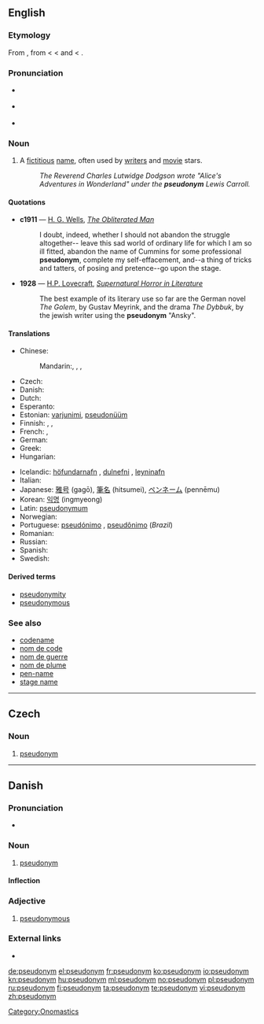 {{was wotd|2006|October|5}}
{{also|Pseudonym}}
==English==
{{wikipedia}}

===Etymology===
From {{term|pseudonymous}}, from {{etyl|fr|en}} {{term|pseudonyme||lang=fr|having a false name}} < {{etyl|grc|en}} {{term|ψευδώνυμος||tr=pseudōnumos|lang=grc}} < {{term|ψευδής||false|tr=pseudēs|lang=grc}} and {{term|ὄνυμα|tr=onuma|lang=grc}} < {{term|ὄνομα||name|tr=onoma|lang=grc}}.

===Pronunciation===
* {{IPA|/ˈsjuːdəʊnɪm/}} {{italbrac|[[RP]]}}
* {{a|US}} {{IPA|/ˈsudoʊnɪm/}}
* {{audio|en-us-pseudonym.ogg|Audio (US)}}

===Noun===
{{en-noun}}

# A [[fictitious]] [[name]], often used by [[writer]]s and [[movie]] stars.
#: ''The Reverend Charles Lutwidge Dodgson wrote "Alice's Adventures in Wonderland" under the '''pseudonym''' Lewis Carroll.''

====Quotations====
* '''c1911''' — [[w:H. G. Wells|H. G. Wells]], ''[[s:The Obliterated Man|The Obliterated Man]]''
*: I doubt, indeed, whether I should not abandon the struggle altogether-- leave this sad world of ordinary life for which I am so ill fitted, abandon the name of Cummins for some professional '''pseudonym''', complete my self-effacement, and--a thing of tricks and tatters, of posing and pretence--go upon the stage.
* '''1928''' — [[w:H.P. Lovecraft|H.P. Lovecraft]], ''[[s:Supernatural Horror in Literature|Supernatural Horror in Literature]]''
*: The best example of its literary use so far are the German novel ''The Golem'', by Gustav Meyrink, and the drama ''The Dybbuk'', by the jewish writer using the '''pseudonym''' "Ansky".

====Translations====
{{trans-top|fictious name}}
* Chinese:
*: Mandarin:{{zh-tsp|假名|假名|[[jiǎ]] [[míng]]}}, {{zh-ts||化名}}, {{zh-ts||笔名}}, {{zh-ts||艺名}}
* Czech: {{t-|cs|pseudonym|m}}
* Danish: {{t-|da|pseudonym}}
* Dutch: {{t+|nl|pseudoniem|n}}
* Esperanto: {{t-|eo|pseŭdonimo|xs=Esperanto}}
* Estonian: [[varjunimi]], [[pseudonüüm]]
* Finnish: {{t-|fi|salanimi}}, {{t-|fi|nimimerkki}}, {{t+|fi|pseudonyymi}}
* French: {{t+|fr|nom de guerre}}, {{t+|fr|pseudonyme}}
* German: {{t+|de|Pseudonym|n}}
* Greek: {{t+|el|ψευδώνυμο|n|tr=pseudónymo}}
* Hungarian: {{t+|hu|álnév}}
{{trans-mid}}
* Icelandic: [[höfundarnafn]] {{n}}, [[dulnefni]] {{n}}, [[leyninafn]] {{n}}
* Italian: {{t+|it|pseudonimo|m}}
* Japanese: [[雅号]] (gagō), [[筆名]] (hitsumei), [[ペンネーム]] (pennēmu)
* Korean: [[익명]] (ingmyeong)
* Latin: [[pseudonymum]] {{n}}
* Norwegian: {{t|no|psevdonym|n}}
* Portuguese: [[pseudónimo]] {{m}}, [[pseudônimo]] {{m}} (''Brazil'')
* Romanian: {{t+|ro|pseudonim|n}}
* Russian: {{t+|ru|псевдоним|alt=псевдони́м|tr=psevdoním}}
* Spanish: {{t+|es|seudónimo|m}}
* Swedish: {{t-|sv|pseudonym}}
{{trans-bottom}}

====Derived terms====
* [[pseudonymity]]
* [[pseudonymous]]

===See also===
* [[codename]]
* [[nom de code]]
* [[nom de guerre]]
* [[nom de plume]]
* [[pen-name]]
* [[stage name]]

[[Category:Onomastics]]

----

==Czech==

===Noun===
{{cs-noun|g=m}}

# [[#English|pseudonym]]

----

==Danish==

===Pronunciation===
* {{IPA|/sœvdonyːm/|[sœwd̥oˈnyːˀm]|lang=da}}

===Noun===
{{da-noun|et|er}}

# [[pseudonym#English|pseudonym]]

====Inflection====
{{da-noun-infl|et|er}}

===Adjective===
{{infl|da|adjective|neuter|pseudonymt|definite and plural|pseudonyme}}

# [[pseudonymous]]

===External links===
* {{pedialite|lang=da}}

[[de:pseudonym]]
[[el:pseudonym]]
[[fr:pseudonym]]
[[ko:pseudonym]]
[[io:pseudonym]]
[[kn:pseudonym]]
[[hu:pseudonym]]
[[ml:pseudonym]]
[[no:pseudonym]]
[[pl:pseudonym]]
[[ru:pseudonym]]
[[fi:pseudonym]]
[[ta:pseudonym]]
[[te:pseudonym]]
[[vi:pseudonym]]
[[zh:pseudonym]]